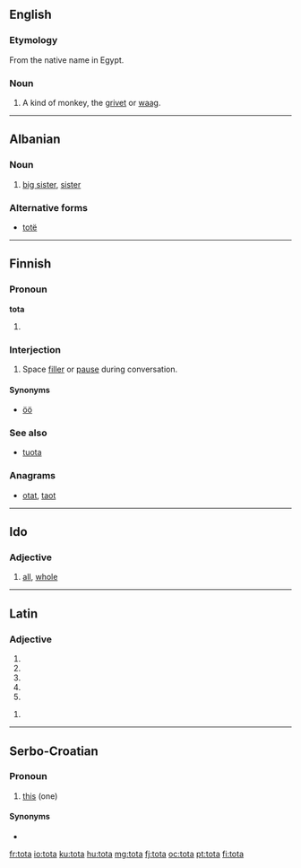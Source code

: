 ==English==

===Etymology===
From the native name in Egypt.

===Noun===
{{en-noun}}

# A kind of monkey, the [[grivet]] or [[waag]].

{{Webster 1913}}

----

==Albanian==

===Noun===
{{head|sq|noun}}

# [[big sister]], [[sister]]

===Alternative forms===

* [[totë]]

----

==Finnish==

===Pronoun===
'''tota'''

# {{context|colloquial|lang=fi}} {{fi-form of|type=pronoun|case=partitive|pl=singular|tuo}}

===Interjection===
{{fi-int|tota}}

# {{context|colloquial|lang=fi}} Space [[filler]] or [[pause]] during conversation.

====Synonyms====
* [[öö#Finnish|öö]]

===See also===

* [[tuota#Finnish|tuota]]

===Anagrams===
* [[otat#Finnish|otat]], [[taot#Finnish|taot]]

----

==Ido==

===Adjective===
{{io-adj}}

# [[all]], [[whole]]

----

==Latin==

===Adjective===
{{la-adj-form|tōta}}

# {{inflection of|totus|tōtus|nom|f|s|lang=la}}
# {{inflection of|totus|tōtus|nom|n|p|lang=la}}
# {{inflection of|totus|tōtus|acc|n|p|lang=la}}
# {{inflection of|totus|tōtus|voc|f|s|lang=la}}
# {{inflection of|totus|tōtus|voc|n|p|lang=la}}

{{la-adj-form|tōtā}}

# {{inflection of|totus|tōtus|abl|f|s|lang=la}}

----

==Serbo-Croatian==

===Pronoun===
{{sh-pronoun|g=f}}

# {{context|Kajkavian}} [[this]] (one)

====Synonyms====
* {{l|sh|ta}}

[[fr:tota]]
[[io:tota]]
[[ku:tota]]
[[hu:tota]]
[[mg:tota]]
[[fj:tota]]
[[oc:tota]]
[[pt:tota]]
[[fi:tota]]